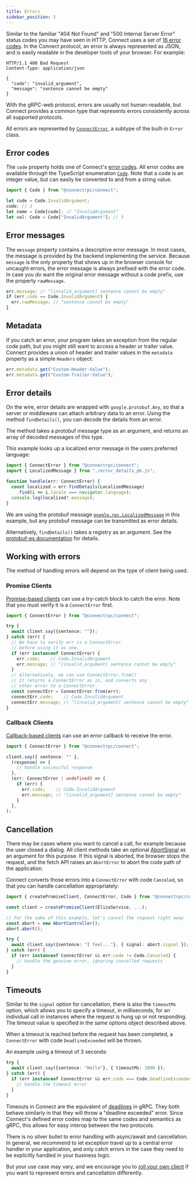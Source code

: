 ```yaml
---
title: Errors
sidebar_position: 5
---
```



<!--
TODO

- explain timeoutMs
- explain assertion alternative and connectErrorFromReason() ?
- link to mapped clients for Either or neverthrow?

-->



Similar to the familiar "404 Not Found" and "500 Internal Server Error" status
codes you may have seen in HTTP, Connect uses a set of [16 error codes](/docs/protocol#error-codes).
In the Connect protocol, an error is always represented as JSON, and is easily
readable in the developer tools of your browser. For example:

```
HTTP/1.1 400 Bad Request
Content-Type: application/json

{
  "code": "invalid_argument",
  "message": "sentence cannot be empty"
}
```

With the gRPC-web protocol, errors are usually not human-readable, but
Connect provides a common type that represents errors consistently across
all supported protocols.

All errors are represented by [`ConnectError`](https://github.com/connectrpc/connect-es/blob/1c1dc4cfd300e120d07a486f488d5693139f9dee/packages/connect/src/connect-error.ts#L27),
a subtype of the built-in `Error` class.

## Error codes

The `code` property holds one of Connect's [error codes](/docs/protocol#error-codes).
All error codes are available through the TypeScript enumeration [`Code`](https://github.com/connectrpc/connect-es/blob/1c1dc4cfd300e120d07a486f488d5693139f9dee/packages/connect/src/code.ts#L16).
Note that a code is an integer value, but can easily be converted to and
from a string value.

```ts
import { Code } from "@connectrpc/connect";

let code = Code.InvalidArgument;
code; // 3
let name = Code[code]; // "InvalidArgument"
let val: Code = Code["InvalidArgument"]; // 3
```


## Error messages

The `message` property contains a descriptive error message. In most cases,
the message is provided by the backend implementing the service. Because
`message` is the only property that shows up in the browser console for
uncaught errors, the error message is always prefixed with the error code.
In case you _do_ want the original error message without a code prefix, use
the property `rawMessage`.

```ts
err.message; // "[invalid_argument] sentence cannot be empty"
if (err.code == Code.InvalidArgument) {
  err.rawMessage; // "sentence cannot be empty"
}
```


## Metadata

If you catch an error, your program takes an exception from the regular code
path, but you might still want to access a header or trailer value. Connect
provides a union of header and trailer values in the `metadata` property as a
simple `Headers` object:

```ts
err.metadata.get("Custom-Header-Value");
err.metadata.get("Custom-Trailer-Value");
```


## Error details

On the wire, error details are wrapped with `google.protobuf.Any`, so that a
server or middleware can attach arbitrary data to an error. Using the method
`findDetails()`, you can decode the details from an error.

The method takes a protobuf message type as an argument, and returns an array
of decoded messages of this type.

This example looks up a localized error message in the users preferred
language:

```ts
import { ConnectError } from "@connectrpc/connect";
import { LocalizedMessage } from "./error_details_pb.js";

function handle(err: ConnectError) {
  const localized = err.findDetails(LocalizedMessage)
    .find(i => i.locale === navigator.language);
  console.log(localized?.message);
}
```

We are using the protobuf message [`google.rpc.LocalizedMessage`](https://buf.build/googleapis/googleapis/file/main:google/rpc/error_details.proto#L241)
in this example, but any protobuf message can be transmitted as error details.

Alternatively, `findDetails()` takes a registry as an argument. See the
[protobuf-es documentation](https://github.com/bufbuild/protobuf-es/blob/main/docs/runtime_api.md#registries)
for details.



## Working with errors

The method of handling errors will depend on the type of client being used.

### Promise Clients

[Promise-based clients](./using-clients#promises) can use a try-catch block to catch the error. Note that you must
verify it is a `ConnectError` first.

```ts
import { ConnectError } from "@connectrpc/connect";

try {
  await client.say({sentence: ""});
} catch (err) {
  // We have to verify err is a ConnectError
  // before using it as one.
  if (err instanceof ConnectError) {
    err.code;    // Code.InvalidArgument
    err.message; // "[invalid_argument] sentence cannot be empty"
  }
  // Alternatively, we can use ConnectError.from()
  // It returns a ConnectError as is, and converts any
  // other error to a ConnectError.
  const connectErr = ConnectError.from(err);
  connectErr.code;    // Code.InvalidArgument
  connectErr.message; // "[invalid_argument] sentence cannot be empty"
}
```

### Callback Clients

[Callback-based clients](./using-clients#callbacks) can use an error callback to receive the error.

```ts
import { ConnectError } from "@connectrpc/connect";

client.say({ sentence: "" },
  (response) => {
    // handle successful response
  },
  (err: ConnectError | undefined) => {
    if (err) {
      err.code;    // Code.InvalidArgument
      err.message; // "[invalid_argument] sentence cannot be empty"
    }
  },
);
```



## Cancellation

There may be cases where you want to cancel a call, for example because the
user closed a dialog. All client methods take an optional [AbortSignal](https://developer.mozilla.org/en-US/docs/Web/API/AbortSignal)
as an argument for this purpose. If this signal is aborted, the browser stops
the request, and the fetch API raises an `AbortError` to abort the code path
of the application.

Connect converts those errors into a `ConnectError` with code `Canceled`,
so that you can handle cancellation appropriately:

```ts
import { createPromiseClient, ConnectError, Code } from "@connectrpc/connect";

const client = createPromiseClient(ElizaService, ...);

// For the sake of this example, let's cancel the request right away
const abort = new AbortController();
abort.abort();

try {
  await client.say({sentence: "I feel..."}, { signal: abort.signal });
} catch (err) {
  if (err instanceof ConnectError && err.code != Code.Canceled) {
    // handle the genuine error, ignoring cancelled requests
  }
}
```

## Timeouts

Similar to the `signal` option for cancellation, there is also the `timeoutMs` option, which
allows you to specify a timeout, in milliseconds, for an individual call in instances
where the request is hung up or not responding. The timeout value is specified in the same
options object described above.

When a timeout is reached before the request has been completed, a `ConnectError` with code `DeadlineExceeded` will
be thrown.

An example using a timeout of 3 seconds:

```ts
try {
  await client.say({sentence: "Hello"}, { timeoutMs: 3000 });
} catch (err) {
  if (err instanceof ConnectError && err.code === Code.DeadlineExceeded) {
    // handle the timeout error
  }
}
```

Timeouts in Connect are the equivalent of [deadlines](https://grpc.io/docs/guides/deadlines/) in gRPC. They both
behave similarly in that they will throw a "deadline exceeded" error. Since Connect's defined error codes map to the
same codes and semantics as gRPC, this allows for easy interop between the two protocols.


There is no silver bullet to error handling with async/await and cancellation.
In general, we recommend to let exception travel up to a central error handler
in your application, and only catch errors in the case they need to be
explicitly handled in your business logic.

But your use case may vary, and we encourage you to [roll your own client](/docs/web/using-clients#roll-your-own-client)
if you want to represent errors and cancellation differently.
